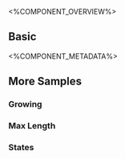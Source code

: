 
<%COMPONENT_OVERVIEW%>

## Basic
<Basic />

<%COMPONENT_METADATA%>

## More Samples

### Growing
<Growing />

### Max Length
<MaxLength />

### States
<States />